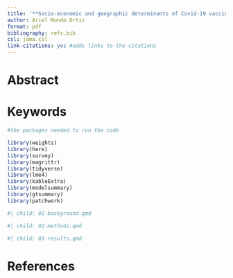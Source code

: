 ```yaml
---
title: '**Socio-economic and geographic determinants of Covid-19 vaccination**'
author: Ariel Mundo Ortiz
format: pdf
bibliography: refs.bib
csl: jama.csl
link-citations: yes #adds links to the citations
---
```



# Abstract


# Keywords {-}


```r
#the packages needed to run the code

library(weights)
library(here)
library(survey)
library(magrittr)
library(tidyverse)
library(lme4)
library(kableExtra)
library(modelsummary)
library(gtsummary)
library(patchwork)

```


```r
#| child: 01-background.qmd
```

<!-- \FloatBarrier -->

```r
#| child: 02-methods.qmd
```


```r
#| child: 03-results.qmd
```

# References

::: {#refs}
:::